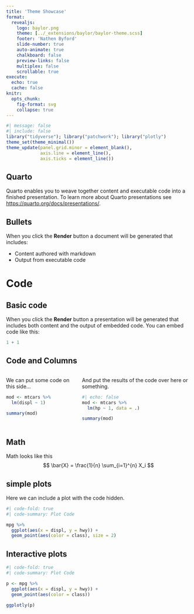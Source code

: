 ```yaml
---
title: 'Theme Showcase'
format: 
  revealjs:
    logo: baylor.png
    theme: [../_extensions/baylor/baylor-theme.scss]
    footer: 'Nathen Byford'
    slide-number: true
    auto-animate: true
    chalkboard: false
    preview-links: false
    multiplex: false
    scrollable: true
execute: 
  echo: true
  cache: false
knitr:
  opts_chunk: 
    fig-format: svg
    collapse: true
---
```



```r
#| message: false
#| include: false
library("tidyverse"); library("patchwork"); library("plotly")
theme_set(theme_minimal())
theme_update(panel.grid.minor = element_blank(),
             axis.line = element_line(),
             axis.ticks = element_line())
```

## Quarto

Quarto enables you to weave together content and executable code into a finished presentation. To learn more about Quarto presentations see <https://quarto.org/docs/presentations/>.

## Bullets

When you click the **Render** button a document will be generated that includes:

-   Content authored with markdown
-   Output from executable code

# Code

## Basic code

When you click the **Render** button a presentation will be generated that includes both content and the output of embedded code. You can embed code like this:

```r
1 + 1
```

## Code and Columns
:::: {.columns}
::: {.column width="36%"}
We can put some code on this side...
```.r
mod <- mtcars %>%
  lm(displ ~ 1) 

summary(mod)
```
:::

::: {.column width="58%"}
And put the results of the code over here or something.
```r
#| echo: false
mod <- mtcars %>%
  lm(hp ~ 1, data = .) 

```

```r
summary(mod)
```

:::
::::
## Math
Math looks like this
$$ 
\bar{X} = \frac{1}{n} \sum_{i=1}^{n} X_i
$$

## simple plots

Here we can include a plot with the code hidden.

```r
#| code-fold: true
#| code-summary: Plot Code

mpg %>% 
  ggplot(aes(x = displ, y = hwy)) +
  geom_point(aes(color = class), size = 2) 
```

## Interactive plots

```r
#| code-fold: true
#| code-summary: Plot Code

p <- mpg %>% 
  ggplot(aes(x = displ, y = hwy)) +
  geom_point(aes(color = class)) 

ggplotly(p)
```

